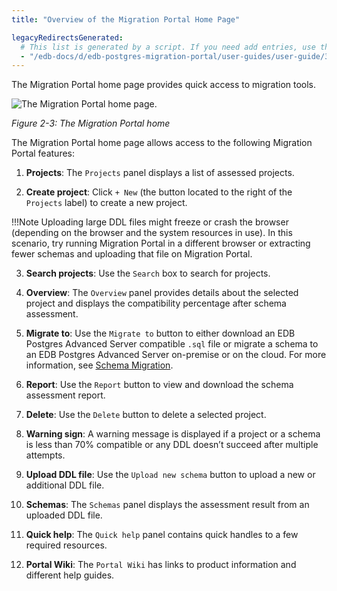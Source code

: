 ```yaml
---
title: "Overview of the Migration Portal Home Page"

legacyRedirectsGenerated:
  # This list is generated by a script. If you need add entries, use the `legacyRedirects` key.
  - "/edb-docs/d/edb-postgres-migration-portal/user-guides/user-guide/3.2.0/mp_overview_home.html"
---
```


<div id="mp_overview_home" class="registered_link"></div>

The Migration Portal home page provides quick access to migration tools.

![The Migration Portal home page.](../images/mp_overview_home.png)

*Figure 2-3: The Migration Portal home*

The Migration Portal home page allows access to the following Migration Portal features:

1.  **Projects**: The `Projects` panel displays a list of assessed projects.

2.  **Create project**: Click `+ New` (the button located to the right of the `Projects` label) to create a new project.

!!!Note
    Uploading large DDL files might freeze or crash the browser (depending on the browser and the system resources in use). In this scenario, try running Migration Portal in a different browser or extracting fewer schemas and uploading that file on Migration Portal.

3.  **Search projects**: Use the `Search` box to search for projects.

4.  **Overview**: The `Overview` panel provides details about the selected project and displays the compatibility percentage after schema assessment.

5.  **Migrate to**: Use the `Migrate to` button to either download an EDB Postgres Advanced Server compatible `.sql` file or migrate a schema to an EDB Postgres Advanced Server on-premise or on the cloud. For more information, see [Schema Migration](../04_mp_migrating_database/03_mp_schema_migration/#mp_schema_migration).

6.  **Report**: Use the `Report` button to view and download the schema assessment report.

7.  **Delete**: Use the `Delete` button to delete a selected project.

8.  **Warning sign**: A warning message is displayed if a project or a schema is less than 70% compatible or any DDL doesn’t succeed after multiple attempts.

9.  **Upload DDL file**: Use the `Upload new schema` button to upload a new or additional DDL file.

10. **Schemas**: The `Schemas` panel displays the assessment result from an uploaded DDL file.

11. **Quick help**: The `Quick help` panel contains quick handles to a few required resources.

12. **Portal Wiki**: The `Portal Wiki` has links to product information and different help guides.
